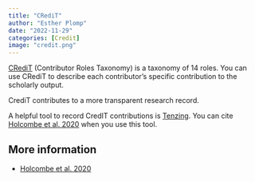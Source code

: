 ```yaml
---
title: "CRediT"
author: "Esther Plomp"
date: "2022-11-29"
categories: [Credit]
image: "credit.png"
---
```


[CRediT](https://credit.niso.org/) (Contributor Roles Taxonomy) is a taxonomy of 14 roles. You can use CRediT to describe each contributor's specific contribution to the scholarly output.

CrediT contributes to a more transparent research record.

A helpful tool to record CredIT contributions is [Tenzing](https://rollercoaster.shinyapps.io/tenzing/). You can cite [Holcombe et al. 2020](https://doi.org/10.1371/journal.pone.0244611) when you use this tool.

## **More information**

-   [Holcombe et al. 2020](https://doi.org/10.1371/journal.pone.0244611)
